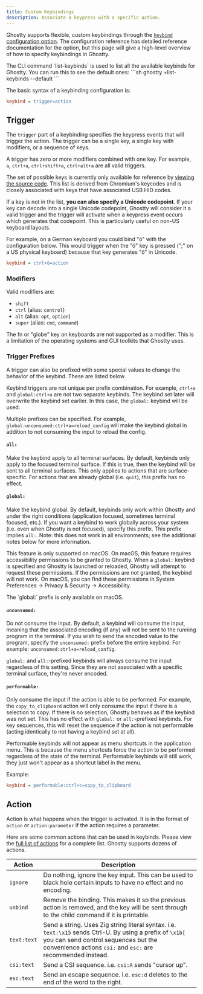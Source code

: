```yaml
---
title: Custom Keybindings
description: Associate a keypress with a specific action.
---
```


Ghostty supports flexible, custom keybindings through the
[`keybind` configuration option](/docs/config/reference#keybind).
The configuration reference has detailed reference documentation
for the option, but this page will give a high-level overview
of how to specify keybindings in Ghostty.

<Note>
The CLI command `list-keybinds` is used to list all the available keybinds for Ghostty.  
You can run this to see the default ones:
```sh
ghostty +list-keybinds --default
```
</Note>

The basic syntax of a keybinding configuration is:

```ini
keybind = trigger=action
```

## Trigger

The `trigger` part of a keybinding specifies the keypress events
that will trigger the action. The trigger can be a single key,
a single key with modifiers, or a sequence of keys.

A trigger has zero or more modifiers combined with one key.
For example, `a`, `ctrl+a`, `ctrl+shift+a`, `ctrl+alt+a` are
all valid triggers.

The set of possible keys is currently only available for
reference by [viewing the source code](https://github.com/ghostty-org/ghostty/blob/d6e76858164d52cff460fedc61ddf2e560912d71/src/input/key.zig#L255).
This list is derived from Chromium's keycodes and is closely
associated with keys that have associated USB HID codes.

If a key is not in the list, **you can also specify a Unicode codepoint**.
If your key can decode into a single Unicode codepoint, Ghostty
will consider it a valid trigger and the trigger will activate
when a keypress event occurs which generates that codepoint. This
is particularly useful on non-US keyboard layouts.

For example, on a German keyboard you could bind "ö" with the
configuration below. This would trigger when the "ö" key is pressed
(";" on a US physical keyboard) because that key generates "ö"
in Unicode.

```ini
keybind = ctrl+ö=action
```

### Modifiers

Valid modifiers are:

- `shift`
- `ctrl` (alias: `control`)
- `alt` (alias: `opt`, `option`)
- `super` (alias: `cmd`, `command`)

<Note>
The fn or "globe" key on keyboards are not supported as a
modifier. This is a limitation of the operating systems and GUI toolkits
that Ghostty uses.
</Note>

### Trigger Prefixes

A trigger can also be prefixed with some special values
to change the behavior of the keybind. These are listed below.

Keybind triggers are not unique per prefix combination. For example,
`ctrl+a` and `global:ctrl+a` are not two separate keybinds. The keybind
set later will overwrite the keybind set earlier. In this case, the
`global:` keybind will be used.

Multiple prefixes can be specified. For example,
`global:unconsumed:ctrl+a=reload_config` will make the keybind global
in addition to not consuming the input to reload the config.

#### `all:`

Make the keybind apply to all terminal surfaces. By default,
keybinds only apply to the focused terminal surface. If this is true,
then the keybind will be sent to all terminal surfaces. This only
applies to actions that are surface-specific. For actions that
are already global (i.e. `quit`), this prefix has no effect.

#### `global:`

Make the keybind global. By default, keybinds only work
within Ghostty and under the right conditions (application focused,
sometimes terminal focused, etc.). If you want a keybind to work
globally across your system (i.e. even when Ghostty is not focused),
specify this prefix. This prefix implies `all:`. Note: this does not
work in all environments; see the additional notes below for more
information.

This feature is only supported on macOS. On macOS, this feature
requires accessibility permissions to be granted to Ghostty.
When a `global:` keybind is specified and Ghostty is launched or reloaded,
Ghostty will attempt to request these permissions. If the permissions are
not granted, the keybind will not work. On macOS, you can find these
permissions in System Preferences -> Privacy & Security -> Accessibility.

<Note>
The `global:` prefix is only available on macOS.
</Note>

#### `unconsumed:`

Do not consume the input. By default, a keybind
will consume the input, meaning that the associated encoding (if
any) will not be sent to the running program in the terminal. If
you wish to send the encoded value to the program, specify the
`unconsumed:` prefix before the entire keybind. For example:
`unconsumed:ctrl+a=reload_config`.

`global:` and `all:`-prefixed
keybinds will always consume the input regardless of this setting.
Since they are not associated with a specific terminal surface,
they're never encoded.

#### `performable:`

Only consume the input if the action is able to be performed. For example,
the `copy_to_clipboard` action will only consume the input if there is a
selection to copy. If there is no selection, Ghostty behaves as if the
keybind was not set. This has no effect with `global:` or `all:`-prefixed
keybinds. For key sequences, this will reset the sequence if the action is
not performable (acting identically to not having a keybind set at all).

Performable keybinds will not appear as menu shortcuts in the application
menu. This is because the menu shortcuts force the action to be performed
regardless of the state of the terminal. Performable keybinds will still
work, they just won't appear as a shortcut label in the menu.

Example:

```ini
keybind = performable:ctrl+c=copy_to_clipboard
```

## Action

Action is what happens when the trigger is activated. It is
in the format of `action` or `action:parameter` if the action
requires a parameter.

Here are some common actions that can be used in keybinds.
Please view the
[full list of actions](/docs/config/keybind/reference)
for a complete list. Ghostty supports dozens of actions.

| Action | Description |
|--------|-------------|
| `ignore` | Do nothing, ignore the key input. This can be used to black hole certain inputs to have no effect and no encoding. |
| `unbind` | Remove the binding. This makes it so the previous action is removed, and the key will be sent through to the child command if it is printable. |
| `text:text` | Send a string. Uses Zig string literal syntax. i.e. `text:\x15` sends Ctrl-U. By using a prefix of `\x1b[` you can send control sequences but the convenience actions `csi:` and `esc:` are recommended instead. |
| `csi:text` | Send a CSI sequence. i.e. `csi:A` sends "cursor up". |
| `esc:text` | Send an escape sequence. i.e. `esc:d` deletes to the end of the word to the right. |
